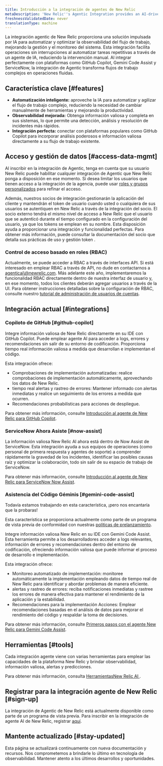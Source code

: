 ```yaml
---
title: Introducción a la integración de agentes de New Relic
metaDescription: 'New Relic''s Agentic Integration provides an AI-driven solution to automate and optimize observability workflows, enhancing system management and monitoring.'
freshnessValidatedDate: never
translationType: machine
---
```


La integración agentic de New Relic proporciona una solución impulsada por IA para automatizar y optimizar la observabilidad del flujo de trabajo, mejorando la gestión y el monitoreo del sistema. Esta integración facilita operaciones sin interrupciones al automatizar tareas repetitivas a través de un agente de IA, reduciendo la intervención manual. Al integrar perfectamente con plataformas como GitHub Copilot, Gemini Code Assist y ServiceNow, la integración de Agentic transforma flujos de trabajo complejos en operaciones fluidas.

## Característica clave [#features]

* **Automatización inteligente:** aproveche la IA para automatizar y agilizar el flujo de trabajo complejo, reduciendo la necesidad de cambiar manualmente de herramientas y mejorando la productividad.
* **Observabilidad mejorada:** Obtenga información valiosa y completa en sus sistemas, lo que permite una detección, análisis y resolución de incidentes más rápidos.
* **Integración perfecta:** conectar con plataformas populares como GitHub Copilot para incorporar análisis poderosos e información valiosa directamente a su flujo de trabajo existente.

## Acceso y gestión de datos [#access-data-mgmt]

Al inscribir en la integración de Agentic, tenga en cuenta que su usuario New Relic puede habilitar cualquier integración de Agentic que New Relic ponga a disposición en ese momento. Si desea limitar los usuarios que tienen acceso a la integración de la agencia, puede usar [roles y grupos personalizados](/docs/accounts/accounts-billing/new-relic-one-user-management/account-user-mgmt-tutorial/#roles) para refinar el acceso.

Además, nuestros socios de integración gestionarán la aplicación del cliente y mantendrán el token de usuario cuando usted o cualquiera de sus usuarios se autentiquen en New Relic a través de la integración del socio. El socio externo tendrá el mismo nivel de acceso a New Relic que el usuario que se autenticó durante el tiempo configurado en la configuración del usuario, ya que los tokens se emplean en su nombre. Esta disposición ayuda a proporcionar una integración y funcionalidad perfectas. Para obtener más información, puede consultar la documentación del socio que detalla sus prácticas de uso y gestión token .

### Control de acceso basado en roles (RBAC)

Actualmente, se puede acceder a RBAC a través de interfaces API. Si está interesado en emplear RBAC a través de API, no dude en contactarnos a [agenticai\\@newrelic.com](mailto:agenticai@newrelic.com). Más adelante este año, implementaremos la funcionalidad RBAC directamente dentro de nuestra interfaz de usuario y, en ese momento, todos los clientes deberán agregar usuarios a través de la UI. Para obtener instrucciones detalladas sobre la configuración de RBAC, consulte nuestro [tutorial de administración de usuarios de cuentas](/docs/accounts/accounts-billing/new-relic-one-user-management/account-user-mgmt-tutorial).

## Integración actual [#integrations]

### Copiloto de GitHub [#github-copilot]

Integre información valiosa de New Relic directamente en su IDE con GitHub Copilot. Puede emplear agente AI para acceder a logs, errores y recomendaciones sin salir de su entorno de codificación. Proporciona tiempo real información valiosa a medida que desarrollan e implementan el código.

Esta integración ofrece:

* Comprobaciones de implementación automatizadas: realice comprobaciones de implementación automáticamente, aprovechando los datos de New Relic.
* tiempo real alertas y rastreo de errores: Mantener informado con alertas inmediatas y realice un seguimiento de los errores a medida que ocurren.
* Recomendaciones probabilísticas para acciones de despliegue.

Para obtener más información, consulte [Introducción al agente de New Relic para GitHub Copilot](/docs/agentic-ai/agentic-integration/github-copilot-integration).

### ServiceNow Ahora Asiste [#now-assist]

La información valiosa New Relic AI ahora está dentro de Now Assist de ServiceNow. Esta integración ayuda a sus equipos de operaciones (como personal de primera respuesta y agentes de soporte) a comprender rápidamente la gravedad de los incidentes, identificar las posibles causas raíz y optimizar la colaboración, todo sin salir de su espacio de trabajo de ServiceNow.

Para obtener más información, consulte [Introducción al agente de New Relic para ServiceNow Now Assist](/docs/agentic-ai/agentic-integration/servicenow-integration).

### Asistencia del Código Géminis [#gemini-code-assist]

<Callout title="avance">
  Todavía estamos trabajando en esta característica, ¡pero nos encantaría que la probaras!

  Esta característica se proporciona actualmente como parte de un programa de vista previa de conformidad con nuestras [políticas de prelanzamiento](/docs/licenses/license-information/referenced-policies/new-relic-pre-release-policy).
</Callout>

Integre información valiosa New Relic en su IDE con Gemini Code Assist. Esta herramienta permite a los desarrolladores acceder a logs relevantes, información de errores y recomendaciones dentro del entorno de codificación, ofreciendo información valiosa que puede informar el proceso de desarrollo e implementación.

Esta integración ofrece:

* Monitoreo automatizado de implementación: monitoree automáticamente la implementación empleando datos de tiempo real de New Relic para identificar y abordar problemas de manera eficiente.
* alertas y rastreo de errores: reciba notificaciones inmediatas y rastree los errores de manera efectiva para mantener el rendimiento de la aplicación y la estabilidad.
* Recomendaciones para la implementación Acciones: Emplear recomendaciones basadas en el análisis de datos para mejorar el rendimiento del código y respaldar la toma de decisiones.

Para obtener más información, consulte [Primeros pasos con el agente New Relic para Gemini Code Assist](/docs/agentic-ai/agentic-integration/gemini-integration).

## Herramientas [#tools]

Cada integración agente viene con varias herramientas para emplear las capacidades de la plataforma New Relic y brindar observabilidad, información valiosa, alertas y predicciones.

Para obtener más información, consulta [HerramientasNew Relic AI ](/docs/agentic-ai/tools).

## Registrar para la integración agente de New Relic [#sign-up]

La integración de Agentic de New Relic está actualmente disponible como parte de un programa de vista previa. Para inscribir en la integración de agente AI de New Relic, registrar [aquí](https://one.newrelic.com/promotion-flow?state=d0158fb3-6148-4e91-cb2e-58c7af617432).

## Mantente actualizado [#stay-updated]

Esta página se actualizará continuamente con nueva documentación y recursos. Nos comprometemos a brindarle lo último en tecnología de observabilidad. Mantener atento a los últimos desarrollos y oportunidades.